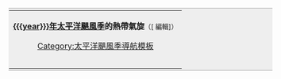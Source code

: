 <div style="clear: both"></div>
<div style="margin:1em -1em"><div style="background-color: #EEEEEE; padding-bottom: 0.25em; padding-top: 0.25em; padding-left: 0.1em; padding-right: 1em; border-bottom: 1px solid #AAAAAA; border-top: 1px solid #AAAAAA"><table cellpadding="0" style="background-color: #EEEEEE; text-align: center; margin: auto;"><tr><td><div class="center"><b>[[{{{year}}}年太平洋颶風季]]的熱帶氣旋</b><span class="noprint plainlinksneverexpand"><small>（[{{fullurl:Template:{{{year}}} Pacific hurricane season buttons|action=edit}} <span style="#002bb8" title="Edit">編輯</span>]）</small></div><table cellpadding="0" cellspacing="0" style="background-color: #EEEEEE; text-align: center; font-size: 90%;"><tr><noinclude>
[[Category:太平洋颶風季導航模板]]
</noinclude>